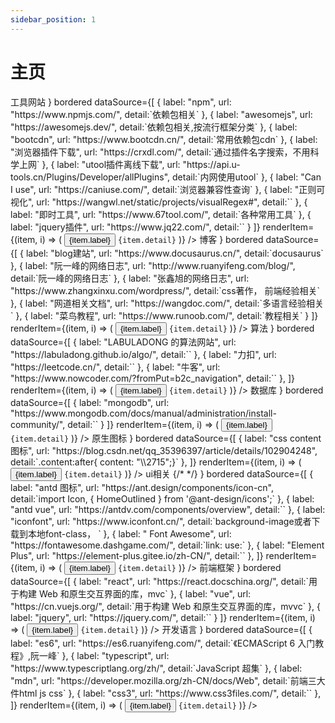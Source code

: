 ```yaml
---
sidebar_position: 1
---
```



# 主页

<Tabs groupId="operating-systems" >

  <TabItem value="tool" label="工具网站">
   <List
      header={
        <div>
          <Tag color="success">工具网站</Tag>
        </div>
      }
      bordered
      dataSource={[
        {
          label: "npm",
          url: "https://www.npmjs.com/",
          detail:`依赖包相关`
        },
        {
          label: "awesomejs",
          url: "https://awesomejs.dev/",
          detail:`依赖包相关,按流行框架分类`
        },
         {
          label: "bootcdn",
          url: "https://www.bootcdn.cn/",
          detail:`常用依赖包cdn`
        },
        {
          label: "浏览器插件下载",
          url: "https://crxdl.com/",
          detail:`通过插件名字搜索，不用科学上网`
        },
        {
          label: "utool插件离线下载",
          url: "https://api.u-tools.cn/Plugins/Developer/allPlugins",
          detail:`内网使用utool`
        },
        {
          label: "Can I use",
          url: "https://caniuse.com/",
          detail:`浏览器兼容性查询`
        },
        {
          label: "正则可视化",
          url: "https://wangwl.net/static/projects/visualRegex#",
          detail:``
        },
        {
          label: "即时工具",
          url: "https://www.67tool.com/",
          detail:`各种常用工具`
        },
        {
          label: "jquery插件",
          url: "https://www.jq22.com/",
          detail:``
        }
      ]}
      renderItem={(item, i) => (
        <List.Item>
          <Button
            type="link"
            href={item.url}
            target="_blank"
            style={{
              display: "flex",
              justifyContent: "flex-start",
              alignItems: "center",
            }}
          >
            {item.label}
          </Button>
          <code>{item.detail}</code>
        </List.Item>
      )}
    />
  </TabItem>
  <TabItem value="blog1" label="博客相关">
   <List
      header={
        <div>
          <Tag color="success">博客</Tag>
        </div>
      }
      bordered
      dataSource={[
        {
          label: "blog建站",
          url: "https://www.docusaurus.cn/",
          detail:`docusaurus`
        },
        {
          label: "阮一峰的网络日志",
          url: "http://www.ruanyifeng.com/blog/",
          detail:`阮一峰的网络日志`
        },
         {
          label: "张鑫旭的网络日志",
          url: "https://www.zhangxinxu.com/wordpress/",
          detail:`css著作， 前端经验相关`
        },
        {
          label: "网道相关文档",
          url: "https://wangdoc.com/",
          detail:`多语言经验相关`
        },
        {
          label: "菜鸟教程",
          url: "https://www.runoob.com/",
          detail:`教程相关`
        }
      ]}
      renderItem={(item, i) => (
        <List.Item>
          <Button
            type="link"
            href={item.url}
            target="_blank"
            style={{
              display: "flex",
              justifyContent: "flex-start",
              alignItems: "center",
            }}
          >
            {item.label}
          </Button>
          <code>{item.detail}</code>
        </List.Item>
      )}
    />
  </TabItem>
  <TabItem value="blog2" label="算法相关">
   <List
      header={
        <div>
          <Tag color="success">算法</Tag>
        </div>
      }
      bordered
      dataSource={[
        {
          label: "LABULADONG 的算法网站",
          url: "https://labuladong.github.io/algo/",
          detail:``
        },
        {
          label: "力扣",
          url: "https://leetcode.cn/",
          detail:``
        },
         {
          label: "牛客",
          url: "https://www.nowcoder.com/?fromPut=b2c_navigation",
          detail:``
        },
      ]}
      renderItem={(item, i) => (
        <List.Item>
          <Button
            type="link"
            href={item.url}
            target="_blank"
            style={{
              display: "flex",
              justifyContent: "flex-start",
              alignItems: "center",
            }}
          >
            {item.label}
          </Button>
          <code>{item.detail}</code>
        </List.Item>
      )}
    />
  </TabItem>
  <TabItem value="blog3" label="数据库相关">
   <List
      header={
        <div>
          <Tag color="success">数据库</Tag>
        </div>
      }
      bordered
      dataSource={[
        {
          label: "mongodb",
          url: "https://www.mongodb.com/docs/manual/administration/install-community/",
          detail:``
        }
      ]}
      renderItem={(item, i) => (
        <List.Item>
          <Button
            type="link"
            href={item.url}
            target="_blank"
            style={{
              display: "flex",
              justifyContent: "flex-start",
              alignItems: "center",
            }}
          >
            {item.label}
          </Button>
          <code>{item.detail}</code>
        </List.Item>
      )}
    />
  </TabItem>
  <TabItem value="icon" label="ui 相关">
    <List
      header={
        <div>
          <Tag color="success">原生图标</Tag>
          <Alert
            message="常用于伪元素before、after内的content"
            style={{ marginTop: 5 }}
          ></Alert>
        </div>
      }
      bordered
      dataSource={[
        {
          label: "css content 图标",
          url: "https://blog.csdn.net/qq_35396397/article/details/102904248",
          detail:`.content:after{ content: "\\2715";}`
        },
      ]}
      renderItem={(item, i) => (
        <List.Item>
          <Button
            type="link"
            href={item.url}
            target="_blank"
            style={{
              display: "flex",
              justifyContent: "flex-start",
              alignItems: "center",
            }}
          >
             {item.label}
          </Button>
           <code>{item.detail}</code>
        </List.Item>
      )}
    />
    <List
      header={
        <div>
          <Tag color="success">ui相关</Tag>
          {/* <Alert message="第三方图标" style={{ marginTop: 5 }}></Alert> */}
        </div>
      }
      bordered
      dataSource={[
        {
          label: "antd 图标",
          url: "https://ant.design/components/icon-cn",
          detail:`import Icon, { HomeOutlined } from '@ant-design/icons';`
        },
        {
          label: "antd vue",
          url: "https://antdv.com/components/overview",
          detail:``
        },
        {
          label: "iconfont",
          url: "https://www.iconfont.cn/",
          detail:`background-image或者下载到本地font-class，<i class="iconfont icon-xxx"></i> `
        },
        {
          label: " Font Awesome",
          url: "https://fontawesome.dashgame.com/",
          detail:`link:<link href="//netdna.bootstrapcdn.com/font-awesome/4.7.0/css/font-awesome.min.css" rel="stylesheet">  use:<i class="fa fa-camera-retro"></i>`
        },
        {
          label: "Element Plus",
          url: "https://element-plus.gitee.io/zh-CN/",
          detail:``
        },
      ]}
      renderItem={(item, i) => (
        <List.Item>
          <Button
            type="link"
            href={item.url}
            target="_blank"
            style={{
              display: "flex",
              justifyContent: "flex-start",
              alignItems: "center",
            }}
          >
            {item.label}
          </Button>
          <code>{item.detail}</code>
        </List.Item>
      )}
    />

  </TabItem>
  <TabItem value="doc" label="技术文档">
   <List
      header={
        <div>
          <Tag color="success">前端框架</Tag>
          <Alert message="框架" style={{ marginTop: 5 }}></Alert>
        </div>
      }
      bordered
      dataSource={[
        {
          label: "react",
          url: "https://react.docschina.org/",
          detail:`用于构建 Web 和原生交互界面的库，mvc`
        },
        {
          label: "vue",
          url: "https://cn.vuejs.org/",
          detail:`用于构建 Web 和原生交互界面的库，mvvc`
        },
         {
          label: "jquery",
          url: "https://jquery.com/",
          detail:``
        }
      ]}
      renderItem={(item, i) => (
        <List.Item>
          <Button
            type="link"
            href={item.url}
            target="_blank"
            style={{
              display: "flex",
              justifyContent: "flex-start",
              alignItems: "center",
            }}
          >
            {item.label}
          </Button>
          <code>{item.detail}</code>
        </List.Item>
      )}
    />
  </TabItem>
  <TabItem value="lang" label="开发语言">
   <List
      header={
        <div>
          <Tag color="success">开发语言</Tag>
        </div>
      }
      bordered
      dataSource={[
        {
          label: "es6",
          url: "https://es6.ruanyifeng.com/",
          detail:`《ECMAScript 6 入门教程》,阮一峰`
        },
        {
          label: "typescript",
          url: "https://www.typescriptlang.org/zh/",
          detail:`JavaScript 超集`
        },
        {
          label: "mdn",
          url: "https://developer.mozilla.org/zh-CN/docs/Web",
          detail:`前端三大件html js css`
        },
        {
          label: "css3",
          url: "https://www.css3files.com/",
          detail:``
        },
      ]}
      renderItem={(item, i) => (
        <List.Item>
          <Button
            type="link"
            href={item.url}
            target="_blank"
            style={{
              display: "flex",
              justifyContent: "flex-start",
              alignItems: "center",
            }}
          >
            {item.label}
          </Button>
          <code>{item.detail}</code>
        </List.Item>
      )}
    />
   </TabItem>
</Tabs>
